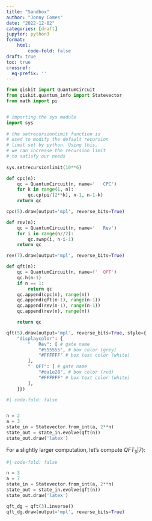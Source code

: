 ```yaml
---
title: "Sandbox"
author: "Jonny Comes"
date: "2022-12-02"
categories: [draft]
jupyter: python3
format:
    html: 
        code-fold: false
draft: true
toc: true
crossref:
  eq-prefix: '' 
---
```





```python
from qiskit import QuantumCircuit
from qiskit.quantum_info import Statevector
from math import pi


# importing the sys module
import sys
 
# the setrecursionlimit function is
# used to modify the default recursion
# limit set by python. Using this,
# we can increase the recursion limit
# to satisfy our needs
 
sys.setrecursionlimit(10**6)

```



```python
def cpc(n):
    qc = QuantumCircuit(n, name='   CPC')
    for k in range(1, n):
        qc.cp(pi/(2**k), n-1, n-1-k)
    return qc

cpc(5).draw(output='mpl', reverse_bits=True)
```


```python
def rev(n):
    qc = QuantumCircuit(n, name='   Rev')
    for i in range(n//2):
        qc.swap(i, n-i-1)
    return qc

rev(7).draw(output='mpl', reverse_bits=True)
```


```python
def qft(n):
    qc = QuantumCircuit(n, name=f'  QFT')
    qc.h(n-1)
    if n == 1:
        return qc
    qc.append(cpc(n), range(n))
    qc.append(qft(n-1), range(n-1))
    qc.append(rev(n-1), range(n-1))
    qc.append(rev(n), range(n))

    return qc

qft(5).draw(output='mpl', reverse_bits=True, style={
    "displaycolor": {
        "   Rev": [ # gate name
            "#555555", # box color (grey)
            "#FFFFFF" # box text color (white)
        ],
        "  QFT": [ # gate name
            "#da1e28", # box color (red)
            "#FFFFFF" # box text color (white)
        ],
    }})
```


```python
#| code-fold: false


n = 2
a = 3
state_in = Statevector.from_int(a, 2**n)
state_out = state_in.evolve(qft(n))
state_out.draw('latex')
```

For a slightly larger computation, let's compute $QFT_3|7\rangle$:

```python
#| code-fold: false

n = 3
a = 7
state_in = Statevector.from_int(a, 2**n)
state_out = state_in.evolve(qft(n))
state_out.draw('latex')
```

```python
qft_dg = qft(3).inverse()
qft_dg.draw(output='mpl', reverse_bits=True)
```


 
